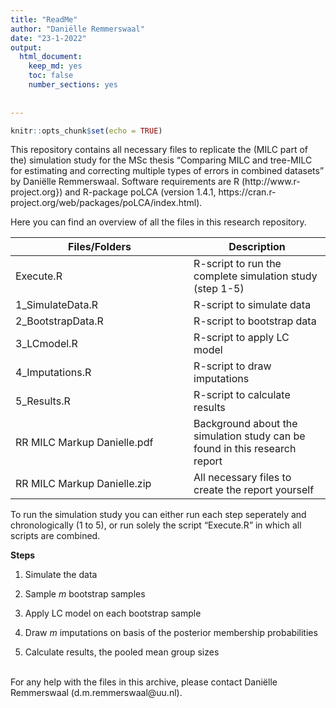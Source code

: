 ```yaml
---
title: "ReadMe"
author: "Daniëlle Remmerswaal"
date: "23-1-2022"
output: 
  html_document:
    keep_md: yes
    toc: false
    number_sections: yes
    
  
---
```


```r
knitr::opts_chunk$set(echo = TRUE)
```


This repository contains all necessary files to replicate the (MILC part of the) simulation study for the MSc thesis "Comparing MILC and tree-MILC for estimating and correcting multiple types of errors in combined datasets" by Daniëlle Remmerswaal. Software requirements are R (http://www.r-project.org}) and R-package poLCA (version 1.4.1, https://cran.r-project.org/web/packages/poLCA/index.html). \

Here you can find an overview of all the files in this research repository.

| Files/Folders          | Description   |
| -----------------      | ------------- |
|Execute.R              |R-script to run the complete simulation study (step 1-5)|
|1_SimulateData.R       |R-script to simulate data|
|2_BootstrapData.R      |R-script to bootstrap data|
|3_LCmodel.R            |R-script to apply LC model|
|4_Imputations.R        |R-script to draw imputations|
|5_Results.R            |R-script to calculate results|
|RR MILC Markup Danielle.pdf      |Background about the simulation study can be found in this research report|
|RR MILC Markup Danielle.zip      |All necessary files to create the report yourself|


To run the simulation study you can either run each step seperately and chronologically (1 to 5), or run solely the script "Execute.R" in which all scripts are combined. 

**Steps**

1. Simulate the data

2. Sample *m* bootstrap samples

3. Apply LC model on each bootstrap sample

4. Draw *m* imputations on basis of the posterior membership probabilities

5. Calculate results, the pooled mean group sizes



\
For any help with the files in this archive, please contact Daniëlle Remmerswaal (d.m.remmerswaal@uu.nl).


